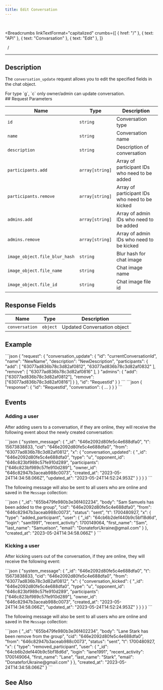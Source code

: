 ```yaml
---
title: Edit Conversation
---
```


<br />



<Breadcrumbs
  linkTextFormat="capitalized"
  crumbs={[
    { href: "/" },
    { text: "API" },
    { text: "Convarsation" },
    { text: "Edit" },
  ]}
>
  <Icon slot="index" name="seti:powershell" />
  <span slot="separator">&nbsp;&nbsp;/&nbsp;</span>
</Breadcrumbs>

---


## Description

> <Badge text="wss" variant="tip" size="large" />
> <Badge text="conversation_update" size="large" />

The `conversation_update` request allows you to edit the specified fields in the chat object.

<Aside>For type `g`, `c` only owner/admin can update conversation.</Aside>
## Request Parameters

| Name                          | Type            | Description                                    |
| ----------------------------- | --------------- | ---------------------------------------------- |
| `id`                          | `string`        | Conversation type                              |
| `name`                        | `string`        | Conversation name                              |
| `description`                 | `string`        | Description of conversation                    |
| `participants.add`            | `array[string]` | Array of participant IDs who need to be added  |
| `participants.remove`         | `array[string]` | Array of participant IDs who need to be kicked |
| `admins.add`                  | `array[string]` | Array of admin IDs who need to be added        |
| `admins.remove`               | `array[string]` | Array of admin IDs who need to be kicked       |
| `image_object.file_blur_hash` | `string`        | Blur hash for chat image                       |
| `image_object.file_name`      | `string`        | Chat image name                                |
| `image_object.file_id`        | `string`        | Chat image file id                             |

## Response Fields

| Name           | Type     | Description                 |
| -------------- | -------- | --------------------------- |
| `conversation` | `object` | Updated Conversation object |

## Example

<Tabs>
  <TabItem label="Request">
```json
{
  "request": {
    "conversation_update": {
      "id": "currentConversationId",
      "name": "NewName",
      "description": "NewDescription",
      "participants": {
        "add": [ "63077ad836b78c3d82af0812", "63077ad836b78c3d82af0832" ],
        "remove": [ "63077ad836b78c3d82af0816" ],
      }
      "admins": {
        "add": ["63077ad836b78c3d82af0812"],
        "remove": ["63077ad836b78c3d82af0816"]
      }
    },
    "id": "RequestId"
  }
}
```
  </TabItem>  
</Tabs>

<Tabs>
  <TabItem label="Response">
```json
{ "response": { "id": "RequestId", "conversation": { ... } } }
```
  </TabItem>  
</Tabs>

## Events

### Adding a user

After adding users to a conversation, if they are online, they will receive the following event about the newly created conversation:

<Tabs>
  <TabItem label="Event">
```json
{
  "system_message": {
    "_id": "646e2092d80fe5c4e688dfa0",
    "t": 15673838833,
    "cid": "646e2092d80fe5c4e688dfa0",
    "from": "63077ad836b78c3d82af0812",
    "x": {
      "conversation_updated": {
        "_id": "646e2092d80fe5c4e688dfa0",
        "type": "u",
        "opponent_id": "646c823bf989c57fe910d289",
        "participants": ["646c823bf989c57fe910d289"],
        "owner_id": "646c82947b3aceab988c0073",
        "created_at": "2023-05-24T14:34:58.066Z",
        "updated_at": "2023-05-24T14:52:24.953Z"
      }
    }
  }
}
```
  </TabItem>  
</Tabs>

The following message will also be sent to all users who are online and saved in the `Message` collection:

<Tabs>
  <TabItem label="Event">
```json
{
  "_id": "655b479fe980b3e36f402234",
  "body": "Sam Samuels has been added to the group",
  "cid": "646e2092d80fe5c4e688dfa0",
  "from": "646c82947b3aceab988c0073",
  "status": "sent",
  "t": 1700480927,
  "x": {
    "type": "added_participant",
    "user": {
      "_id": "64cb6b2def440b9c5bf18d6d",
      "login": "sam1991",
      "recent_activity": 1700149064,
      "first_name": "Sam",
      "last_name": "Samuelson",
      "email": "DonateforUkraine@gmail.com"
    }
  },
  "created_at": "2023-05-24T14:34:58.066Z"
}
```
  </TabItem>  
</Tabs>

### Kicking a user

After kicking users out of the conversation, if they are online, they will receive the following event:

<Tabs>
  <TabItem label="Event">
```json
{
  "system_message": {
    "_id": "646e2092d80fe5c4e688dfa0",
    "t": 15673838833,
    "cid": "646e2092d80fe5c4e688dfa0",
    "from": "63077ad836b78c3d82af0812",
    "x": {
      "conversation_kicked": {
        "_id": "646e2092d80fe5c4e688dfa0",
        "type": "u",
        "opponent_id": "646c823bf989c57fe910d289",
        "participants": ["646c823bf989c57fe910d289"],
        "owner_id": "646c82947b3aceab988c0073",
        "created_at": "2023-05-24T14:34:58.066Z",
        "updated_at": "2023-05-24T14:52:24.953Z"
      }
    }
  }
}
```
  </TabItem>  
</Tabs>

The following message will also be sent to all users who are online and saved in the `Message` collection:

<Tabs>
  <TabItem label="Event">
```json
{
  "_id": "655b479fe980b3e36f402234",
  "body": "Lane Stark has been remove from the group",
  "cid": "646e2092d80fe5c4e688dfa0",
  "from": "646c82947b3aceab988c0073",
  "status": "sent",
  "t": 1700480927,
  "x": {
    "type": "removed_participant",
    "user": {
      "_id": "64cb6b2def440b9c5bf18d6d",
      "login": "lane1991",
      "recent_activity": 1700149064,
      "first_name": "Lane",
      "last_name": "Stark",
      "email": "DonateforUkraine@gmail.com"
    }
  },
  "created_at": "2023-05-24T14:34:58.066Z"
}
```
  </TabItem>  
</Tabs>

## See Also

<LinkCard
  title="SAMA chat server API: Conversations"
  href="https://medium.com/sama-communications/sama-chat-server-api-conversations-1ae505b07d17"
  description="When we developed our API, we followed three rules: fast, confidential, and scalable. Each of these rules has a powerful force when we choose which messenger you will use. "
/>
<LinkCard
  title="DataBase Records"
  href="/deployment/db-records/"
  description="Collection of complete objects stored in the database."
/>

<script
  src="https://giscus.app/client.js"
  data-repo="SAMA-Communications/sama-server"
  data-repo-id="R_kgDOIBiYjA"
  data-category-id="DIC_kwDOIBiYjM4CuYYL"
  data-mapping="pathname"
  data-strict="0"
  data-reactions-enabled="1"
  data-emit-metadata="0"
  data-input-position="top"
  data-theme="transparent_dark"
  data-lang="en"
  data-loading="lazy"
  crossorigin="anonymous"
  async
></script>
